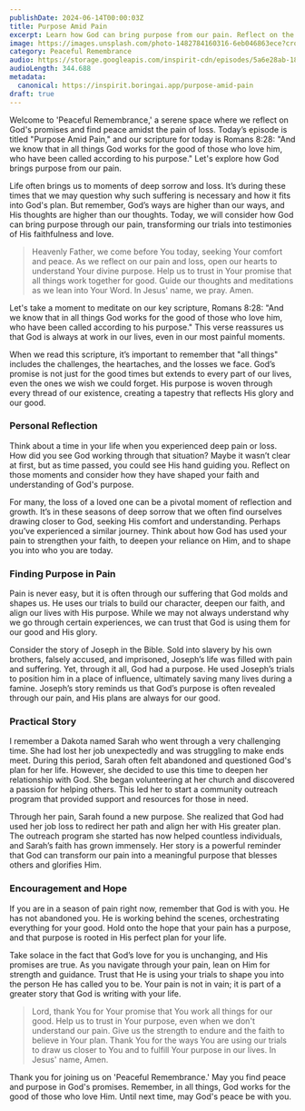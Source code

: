 ```yaml
---
publishDate: 2024-06-14T00:00:03Z
title: Purpose Amid Pain
excerpt: Learn how God can bring purpose from our pain. Reflect on the ways that God works through our circumstances to bring about His good plan and purpose in our lives.
image: https://images.unsplash.com/photo-1482784160316-6eb046863ece?crop=entropy&cs=tinysrgb&fit=max&fm=jpg&ixid=MnwxfDB8MXxyYW5kb218MHx8bmF0dXJlLGNocmlzdGlhbnx8fHx8fDE3MTY0MzkzODk&ixlib=rb-4.0.3&q=80&utm_campaign=api-credit&utm_medium=referral&utm_source=unsplash_source&w=1080
category: Peaceful Remembrance
audio: https://storage.googleapis.com/inspirit-cdn/episodes/5a6e28ab-18e0-4f11-b12b-83866e1c50b7.wav
audioLength: 344.688
metadata:
  canonical: https://inspirit.boringai.app/purpose-amid-pain
draft: true
---
```


Welcome to 'Peaceful Remembrance,' a serene space where we reflect on God's promises and find peace amidst the pain of loss. Today’s episode is titled "Purpose Amid Pain," and our scripture for today is Romans 8:28: "And we know that in all things God works for the good of those who love him, who have been called according to his purpose." Let's explore how God brings purpose from our pain.

Life often brings us to moments of deep sorrow and loss. It’s during these times that we may question why such suffering is necessary and how it fits into God's plan. But remember, God’s ways are higher than our ways, and His thoughts are higher than our thoughts. Today, we will consider how God can bring purpose through our pain, transforming our trials into testimonies of His faithfulness and love.

<blockquote>
Heavenly Father, we come before You today, seeking Your comfort and peace. As we reflect on our pain and loss, open our hearts to understand Your divine purpose. Help us to trust in Your promise that all things work together for good. Guide our thoughts and meditations as we lean into Your Word. In Jesus' name, we pray. Amen.
</blockquote>

Let's take a moment to meditate on our key scripture, Romans 8:28: "And we know that in all things God works for the good of those who love him, who have been called according to his purpose." This verse reassures us that God is always at work in our lives, even in our most painful moments.

When we read this scripture, it’s important to remember that "all things" includes the challenges, the heartaches, and the losses we face. God’s promise is not just for the good times but extends to every part of our lives, even the ones we wish we could forget. His purpose is woven through every thread of our existence, creating a tapestry that reflects His glory and our good.

### Personal Reflection

Think about a time in your life when you experienced deep pain or loss. How did you see God working through that situation? Maybe it wasn’t clear at first, but as time passed, you could see His hand guiding you. Reflect on those moments and consider how they have shaped your faith and understanding of God's purpose.

For many, the loss of a loved one can be a pivotal moment of reflection and growth. It’s in these seasons of deep sorrow that we often find ourselves drawing closer to God, seeking His comfort and understanding. Perhaps you’ve experienced a similar journey. Think about how God has used your pain to strengthen your faith, to deepen your reliance on Him, and to shape you into who you are today.

### Finding Purpose in Pain

Pain is never easy, but it is often through our suffering that God molds and shapes us. He uses our trials to build our character, deepen our faith, and align our lives with His purpose. While we may not always understand why we go through certain experiences, we can trust that God is using them for our good and His glory.

Consider the story of Joseph in the Bible. Sold into slavery by his own brothers, falsely accused, and imprisoned, Joseph’s life was filled with pain and suffering. Yet, through it all, God had a purpose. He used Joseph’s trials to position him in a place of influence, ultimately saving many lives during a famine. Joseph’s story reminds us that God’s purpose is often revealed through our pain, and His plans are always for our good.

### Practical Story

I remember a Dakota named Sarah who went through a very challenging time. She had lost her job unexpectedly and was struggling to make ends meet. During this period, Sarah often felt abandoned and questioned God's plan for her life. However, she decided to use this time to deepen her relationship with God. She began volunteering at her church and discovered a passion for helping others. This led her to start a community outreach program that provided support and resources for those in need.

Through her pain, Sarah found a new purpose. She realized that God had used her job loss to redirect her path and align her with His greater plan. The outreach program she started has now helped countless individuals, and Sarah’s faith has grown immensely. Her story is a powerful reminder that God can transform our pain into a meaningful purpose that blesses others and glorifies Him.

### Encouragement and Hope

If you are in a season of pain right now, remember that God is with you. He has not abandoned you. He is working behind the scenes, orchestrating everything for your good. Hold onto the hope that your pain has a purpose, and that purpose is rooted in His perfect plan for your life.

Take solace in the fact that God’s love for you is unchanging, and His promises are true. As you navigate through your pain, lean on Him for strength and guidance. Trust that He is using your trials to shape you into the person He has called you to be. Your pain is not in vain; it is part of a greater story that God is writing with your life.

<blockquote>
Lord, thank You for Your promise that You work all things for our good. Help us to trust in Your purpose, even when we don't understand our pain. Give us the strength to endure and the faith to believe in Your plan. Thank You for the ways You are using our trials to draw us closer to You and to fulfill Your purpose in our lives. In Jesus' name, Amen.
</blockquote>

Thank you for joining us on 'Peaceful Remembrance.' May you find peace and purpose in God's promises. Remember, in all things, God works for the good of those who love Him. Until next time, may God's peace be with you.
